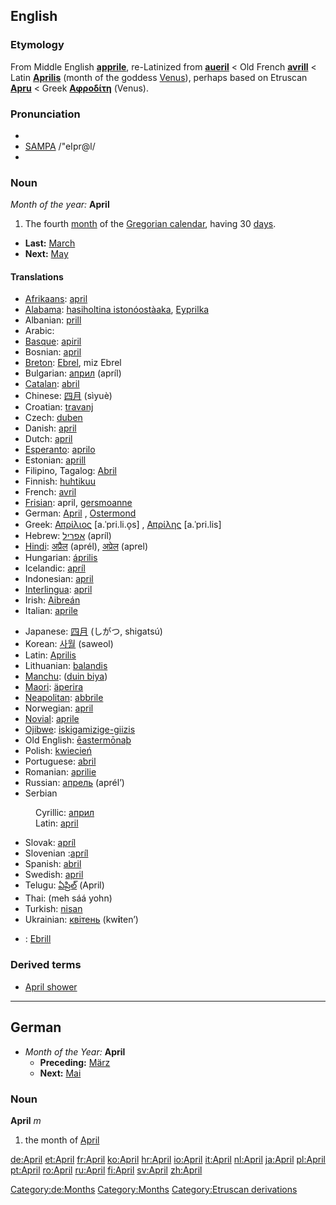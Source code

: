 ==English==
===Etymology===
From Middle English '''[[apprile]]''', re-Latinized from '''[[aueril]]''' < Old French '''[[avrill]]''' < Latin '''[[Aprilis]]''' (month of the goddess [[Venus]]), perhaps based on Etruscan '''[[Apru]]''' < Greek '''[[Αφροδίτη]]''' (Venus).

===Pronunciation===
*{{IPA|/ˈeɪprəl/, /ˈeɪprɪl/}}
*[[w:SAMPA|SAMPA]] /"eIpr@l/
*{{audio|en-us-April.ogg|Audio (US)}}

===Noun===
''Month of the year:'' '''April'''
#The fourth [[month]] of the [[Gregorian calendar]], having 30 [[day]]s.
*'''Last:''' [[March]]
*'''Next:''' [[May]]

====Translations====
{{top}}
*[[Afrikaans]]: [[april]]
*[[Alabama]]: [[hasiholtina istonóostàaka]], [[Eyprilka]]
*Albanian: [[prill]]
*Arabic: {{ARchar|[[ابريل|أبْرِيل]]}} {{IPAchar|(’abríːl)}} {{m}}
*[[Basque]]: [[apiril]]
*Bosnian: [[april#Bosnian|april]] {{m}}
*[[Breton]]: [[Ebrel]], miz Ebrel
*Bulgarian: [[април]] (apríl)
*[[Catalan]]: [[abril]] {{m}}
*Chinese: [[四月]] (sìyuè)
*Croatian: [[travanj]] {{m}}
*Czech: [[duben]] {{m}}
*Danish: [[april]]
*Dutch: [[april]]
*[[Esperanto]]: [[aprilo]]
*Estonian: [[aprill]]
*Filipino, Tagalog: [[Abril]]
*Finnish: [[huhtikuu]]
*French: [[avril]] {{m}}
*[[Frisian]]: april, [[gersmoanne]]
*German: [[April#German|April]] {{m}}, [[Ostermond]] {{m}}
*Greek: [[Απρίλιος]] [a.ˈpri.li.o̞s] {{m}}, [[Απρίλης]] [a.ˈpri.lis] {{m}}
*Hebrew: [[אפריל]] (apríl) {{m}}
*[[Hindi]]: [[अप्रैल]] (aprél), [[अप्रेल]] (aprel)
*Hungarian: [[április]]
*Icelandic: [[apríl]]
*Indonesian: [[april]]
*[[Interlingua]]: [[april]]
*Irish: [[Aibreán]]
*Italian: [[aprile]] {{m}}
{{mid}}
*Japanese: [[四月]] (しがつ, shigatsú)
*Korean: [[사월]] (saweol)
*Latin: [[Aprilis]] {{m}}
*Lithuanian: [[balandis]] {{m}}
*[[Manchu]]: ([[duin biya]])
*[[Maori]]: [[äperira]]
*[[Neapolitan]]: [[abbrile]]
*Norwegian: [[april]]
*[[Novial]]: [[aprile]]
*[[Ojibwe]]: [[iskigamizige-giizis]]
*Old English: [[eastermonaþ|ēastermōnaþ]] {{m}}
*Polish: [[kwiecień]] {{m}}
*Portuguese: [[abril]] {{m}}
*Romanian: [[aprilie]]
*Russian: [[апрель]] (aprél’) {{m}}
*Serbian
:Cyrillic: [[април#Serbian|април]] {{m}}
:Latin: [[april#Serbian|april]] {{m}}
*Slovak: [[apríl]] {{m}}
*Slovenian :[[apríl]] {{m}}
*Spanish: [[abril]] {{m}}
*Swedish: [[april#Swedish|april]]
*Telugu: [[ఏప్రిల్]] (April)
*Thai: {{THchar|[[เมษายน]]}} (meh sáá yohn)
*Turkish: [[nisan]]
*Ukrainian: [[квітень]] (kw'''i'''ten’) {{m}}
*{{cy}}: [[Ebrill]] {{m}}
{{bottom}}

===Derived terms===
*[[April shower]]

----

==German==
*''Month of the Year:'' '''April'''
**'''Preceding:''' [[März]]
**'''Next:''' [[Mai]]
===Noun===
'''April''' ''m''
#the month of [[April]]
[[Category:de:Months]]

[[Category:Months]]
[[Category:Etruscan derivations]]

[[de:April]]
[[et:April]]
[[fr:April]]
[[ko:April]]
[[hr:April]]
[[io:April]]
[[it:April]]
[[nl:April]]
[[ja:April]]
[[pl:April]]
[[pt:April]]
[[ro:April]]
[[ru:April]]
[[fi:April]]
[[sv:April]]
[[zh:April]]